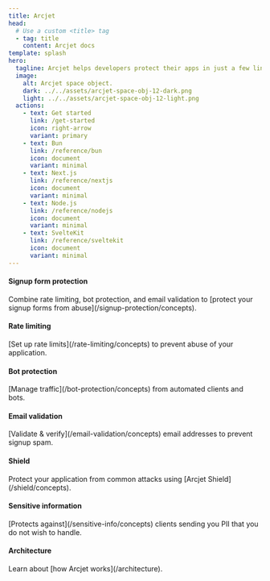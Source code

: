 ```yaml
---
title: Arcjet
head:
  # Use a custom <title> tag
  - tag: title
    content: Arcjet docs
template: splash
hero:
  tagline: Arcjet helps developers protect their apps in just a few lines of code. Implement rate limiting, bot protection, email validation, and defense against common attacks.
  image:
    alt: Arcjet space object.
    dark: ../../assets/arcjet-space-obj-12-dark.png
    light: ../../assets/arcjet-space-obj-12-light.png
  actions:
    - text: Get started
      link: /get-started
      icon: right-arrow
      variant: primary
    - text: Bun
      link: /reference/bun
      icon: document
      variant: minimal
    - text: Next.js
      link: /reference/nextjs
      icon: document
      variant: minimal
    - text: Node.js
      link: /reference/nodejs
      icon: document
      variant: minimal
    - text: SvelteKit
      link: /reference/sveltekit
      icon: document
      variant: minimal
---
```



<CardGrid>
  <Block>
    <h4>Signup form protection</h4>
    Combine rate limiting, bot protection, and email validation to [protect your
    signup forms from abuse](/signup-protection/concepts).
  </Block>
  <Block>
    <h4>Rate limiting</h4>
    [Set up rate limits](/rate-limiting/concepts) to prevent abuse of your
    application.
  </Block>
  <Block>
    <h4>Bot protection</h4>
    [Manage traffic](/bot-protection/concepts) from automated clients and bots.
  </Block>
  <Block>
    <h4>Email validation</h4>
    [Validate & verify](/email-validation/concepts) email addresses to prevent
    signup spam.
  </Block>
  <Block>
    <h4>Shield</h4>
    Protect your application from common attacks using [Arcjet
    Shield](/shield/concepts).
  </Block>
  <Block>
    <h4>Sensitive information</h4>
    [Protects against](/sensitive-info/concepts) clients sending you PII that
    you do not wish to handle.
  </Block>
  <Block>
    <h4>Architecture</h4>
    Learn about [how Arcjet works](/architecture).
  </Block>
</CardGrid>
